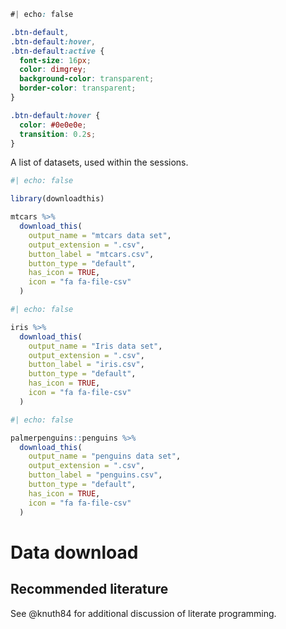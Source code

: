 ::: download_btn
```css
#| echo: false

.btn-default,
.btn-default:hover,
.btn-default:active {
  font-size: 16px;
  color: dimgrey;
  background-color: transparent;
  border-color: transparent;
}

.btn-default:hover {
  color: #0e0e0e;
  transition: 0.2s;
}

```

A list of datasets, used within the sessions.

```r
#| echo: false

library(downloadthis)

mtcars %>%
  download_this(
    output_name = "mtcars data set",
    output_extension = ".csv",
    button_label = "mtcars.csv",
    button_type = "default",
    has_icon = TRUE,
    icon = "fa fa-file-csv"
  )
```

```r
#| echo: false

iris %>%
  download_this(
    output_name = "Iris data set",
    output_extension = ".csv",
    button_label = "iris.csv",
    button_type = "default",
    has_icon = TRUE,
    icon = "fa fa-file-csv"
  )
```

```r
#| echo: false

palmerpenguins::penguins %>%
  download_this(
    output_name = "penguins data set",
    output_extension = ".csv",
    button_label = "penguins.csv",
    button_type = "default",
    has_icon = TRUE,
    icon = "fa fa-file-csv"
  )
```
:::

# Data download

## Recommended literature

See @knuth84 for additional discussion of literate programming.
